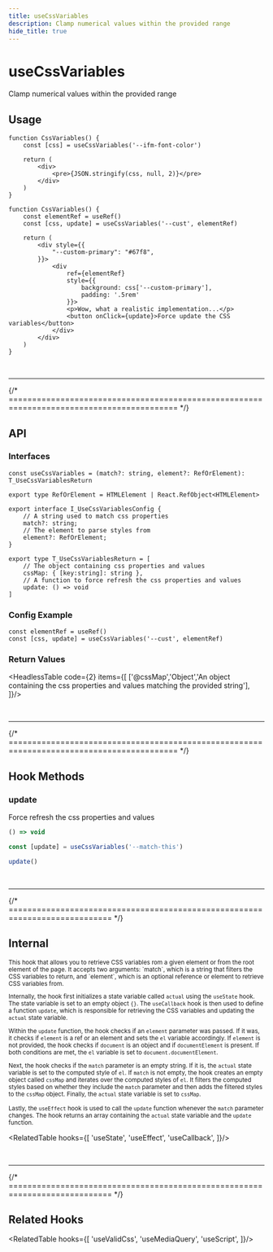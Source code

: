 ```yaml
---
title: useCssVariables
description: Clamp numerical values within the provided range
hide_title: true
---
```




<MainText>
<h1>useCssVariables</h1>
Clamp numerical values within the provided range
</MainText>


<StatusBadge status={1} />


## Usage



<Tabs>

<TabItem value='simple' label='Simple'>

```tsx live
function CssVariables() {
    const [css] = useCssVariables('--ifm-font-color')

    return (
        <div>
            <pre>{JSON.stringify(css, null, 2)}</pre>
        </div>
    )
}
```

</TabItem>

<TabItem value='adv' label='Advanced'>

```tsx live
function CssVariables() {
    const elementRef = useRef()
    const [css, update] = useCssVariables('--cust', elementRef)

    return (
        <div style={{
            "--custom-primary": "#67f8",
        }}>
            <div 
                ref={elementRef} 
                style={{ 
                    background: css['--custom-primary'], 
                    padding: '.5rem' 
                }}>
                <p>Wow, what a realistic implementation...</p>
                <button onClick={update}>Force update the CSS variables</button>
            </div>
        </div>
    )
}
```

</TabItem>
</Tabs>


<br />
<hr />
{/* ========================================================================================== */}


## API

### Interfaces

```tsx
const useCssVariables = (match?: string, element?: RefOrElement): T_UseCssVariablesReturn

export type RefOrElement = HTMLElement | React.RefObject<HTMLElement>

export interface I_UseCssVariablesConfig {
    // A string used to match css properties
    match?: string;
    // The element to parse styles from
    element?: RefOrElement;
}

export type T_UseCssVariablesReturn = [
    // The object containing css properties and values
    cssMap: { [key:string]: string },
    // A function to force refresh the css properties and values
    update: () => void
]
```


### Config Example

```tsx
const elementRef = useRef()
const [css, update] = useCssVariables('--cust', elementRef)
```

### Return Values

<HeadlessTable code={2} items={[
    ['@cssMap','Object','An object containing the css properties and values matching the provided string'],
]}/>







<br />
<hr />
{/* ========================================================================================== */}


## Hook Methods

<Card>

### update
Force refresh the css properties and values

```ts
() => void 
```
```ts
const [update] = useCssVariables('--match-this')

update()
```

</Card>














<br />
<hr />
{/* ============================================================================ */}



## Internal

<StatusBadge status={1} />

<small>
This hook that allows you to retrieve CSS variables 
rom a given element or from the root element of the page. It accepts two arguments: `match`, which 
is a string that filters the CSS variables to return, and `element`, which is an optional reference 
or element to retrieve CSS variables from. 

Internally, the hook first initializes a state variable called `actual` using the `useState` hook. 
The state variable is set to an empty object `{}`. The `useCallback` hook is then used to define a 
function `update`, which is responsible for retrieving the CSS variables and updating the `actual` 
state variable. 

Within the `update` function, the hook checks if an `element` parameter was passed. If it was, it 
checks if `element` is a ref or an element and sets the `el` variable accordingly. If `element` is 
not provided, the hook checks if `document` is an object and if `documentElement` is present. If 
both conditions are met, the `el` variable is set to `document.documentElement`. 

Next, the hook checks if the `match` parameter is an empty string. If it is, the `actual` state 
variable is set to the computed style of `el`. If `match` is not empty, the hook creates an empty 
object called `cssMap` and iterates over the computed styles of `el`. It filters the computed styles 
based on whether they include the `match` parameter and then adds the filtered styles to the `cssMap` 
object. Finally, the `actual` state variable is set to `cssMap`.

Lastly, the `useEffect` hook is used to call the `update` function whenever the `match` parameter 
changes. The hook returns an array containing the `actual` state variable and the `update` function.
</small>

<RelatedTable hooks={[
    'useState',
    'useEffect',
    'useCallback',
]}/>

<br />
<hr />
{/* ============================================================================ */}



## Related Hooks


<RelatedTable hooks={[
    'useValidCss',
    'useMediaQuery',
    'useScript',
]}/>
